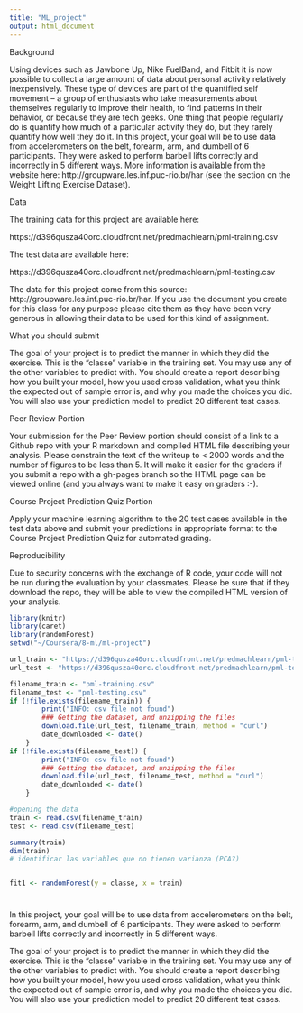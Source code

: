 ```yaml
---
title: "ML_project"
output: html_document
---
```


Background

Using devices such as Jawbone Up, Nike FuelBand, and Fitbit it is now possible to collect a large amount of data about personal activity relatively inexpensively. These type of devices are part of the quantified self movement – a group of enthusiasts who take measurements about themselves regularly to improve their health, to find patterns in their behavior, or because they are tech geeks. One thing that people regularly do is quantify how much of a particular activity they do, but they rarely quantify how well they do it. In this project, your goal will be to use data from accelerometers on the belt, forearm, arm, and dumbell of 6 participants. They were asked to perform barbell lifts correctly and incorrectly in 5 different ways. More information is available from the website here: http://groupware.les.inf.puc-rio.br/har (see the section on the Weight Lifting Exercise Dataset).

Data

The training data for this project are available here:

https://d396qusza40orc.cloudfront.net/predmachlearn/pml-training.csv

The test data are available here:

https://d396qusza40orc.cloudfront.net/predmachlearn/pml-testing.csv

The data for this project come from this source: http://groupware.les.inf.puc-rio.br/har. If you use the document you create for this class for any purpose please cite them as they have been very generous in allowing their data to be used for this kind of assignment.

What you should submit

The goal of your project is to predict the manner in which they did the exercise. This is the "classe" variable in the training set. You may use any of the other variables to predict with. You should create a report describing how you built your model, how you used cross validation, what you think the expected out of sample error is, and why you made the choices you did. You will also use your prediction model to predict 20 different test cases.

Peer Review Portion

Your submission for the Peer Review portion should consist of a link to a Github repo with your R markdown and compiled HTML file describing your analysis. Please constrain the text of the writeup to < 2000 words and the number of figures to be less than 5. It will make it easier for the graders if you submit a repo with a gh-pages branch so the HTML page can be viewed online (and you always want to make it easy on graders :-).

Course Project Prediction Quiz Portion

Apply your machine learning algorithm to the 20 test cases available in the test data above and submit your predictions in appropriate format to the Course Project Prediction Quiz for automated grading.

Reproducibility

Due to security concerns with the exchange of R code, your code will not be run during the evaluation by your classmates. Please be sure that if they download the repo, they will be able to view the compiled HTML version of your analysis.
```r
library(knitr)
library(caret)
library(randomForest)
setwd("~/Coursera/8-ml/ml-project")
```

```r
url_train <- "https://d396qusza40orc.cloudfront.net/predmachlearn/pml-training.csv"
url_test <- "https://d396qusza40orc.cloudfront.net/predmachlearn/pml-testing.csv"

filename_train <- "pml-training.csv"
filename_test <- "pml-testing.csv"
if (!file.exists(filename_train)) {
        print("INFO: csv file not found")
        ### Getting the dataset, and unzipping the files
        download.file(url_test, filename_train, method = "curl")
        date_downloaded <- date()
    }
if (!file.exists(filename_test)) {
        print("INFO: csv file not found")
        ### Getting the dataset, and unzipping the files
        download.file(url_test, filename_test, method = "curl")
        date_downloaded <- date()
    }

#opening the data
train <- read.csv(filename_train)
test <- read.csv(filename_test)
```

```r
summary(train)
dim(train)
# identificar las variables que no tienen varianza (PCA?)


fit1 <- randomForest(y = classe, x = train)
```

# 

In this project, your goal will be to use data from accelerometers on the belt, forearm, arm, and dumbell of 6 participants. They were asked to perform barbell lifts correctly and incorrectly in 5 different ways.

The goal of your project is to predict the manner in which they did the exercise. This is the "classe" variable in the training set. You may use any of the other variables to predict with. You should create a report describing how you built your model, how you used cross validation, what you think the expected out of sample error is, and why you made the choices you did. You will also use your prediction model to predict 20 different test cases.
